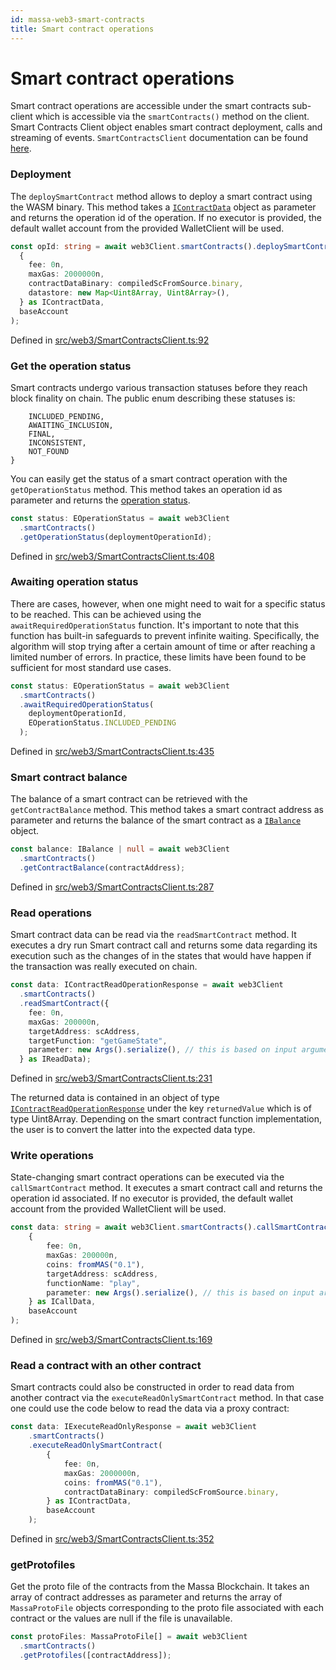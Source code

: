 ```yaml
---
id: massa-web3-smart-contracts
title: Smart contract operations
---
```


# Smart contract operations

Smart contract operations are accessible under the smart contracts sub-client which is accessible via the `smartContracts()` method on the client.
Smart Contracts Client object enables smart contract deployment, calls and streaming of events.
`SmartContractsClient` documentation can be found [here](https://web3.docs.massa.net/classes/SmartContractsClient.html).

### Deployment

The `deploySmartContract` method allows to deploy a smart contract using the WASM binary. This method
takes a [`IContractData`](https://web3.docs.massa.net/interfaces/IContractData.html) object as parameter and returns the operation id of the operation.
If no executor is provided, the default wallet account from the provided WalletClient will be used.

```typescript
const opId: string = await web3Client.smartContracts().deploySmartContract(
  {
    fee: 0n,
    maxGas: 2000000n,
    contractDataBinary: compiledScFromSource.binary,
    datastore: new Map<Uint8Array, Uint8Array>(),
  } as IContractData,
  baseAccount
);
```

Defined in [src/web3/SmartContractsClient.ts:92](https://github.com/massalabs/massa-web3/blob/41f5634/src/web3/SmartContractsClient.ts#L92)

### Get the operation status

Smart contracts undergo various transaction statuses before they reach block finality on chain. The public enum describing these statuses is:

```EOperationStatus {
	INCLUDED_PENDING,
	AWAITING_INCLUSION,
	FINAL,
	INCONSISTENT,
	NOT_FOUND
}
```

You can easily get the status of a smart contract operation with the `getOperationStatus` method. This method takes an operation id as parameter and returns the [operation status](https://web3.docs.massa.net/enums/EOperationStatus.html).

```typescript
const status: EOperationStatus = await web3Client
  .smartContracts()
  .getOperationStatus(deploymentOperationId);
```

Defined in [src/web3/SmartContractsClient.ts:408](https://github.com/massalabs/massa-web3/blob/41f5634/src/web3/SmartContractsClient.ts#L408)

### Awaiting operation status

There are cases, however, when one might need to wait for a specific status to be reached. This can be achieved using the `awaitRequiredOperationStatus`
function. It's important to note that this function has built-in safeguards to prevent infinite waiting. Specifically, the algorithm will stop trying after
a certain amount of time or after reaching a limited number of errors. In practice, these limits have been found to be sufficient for most standard use cases.

```typescript
const status: EOperationStatus = await web3Client
  .smartContracts()
  .awaitRequiredOperationStatus(
    deploymentOperationId,
    EOperationStatus.INCLUDED_PENDING
  );
```

Defined in [src/web3/SmartContractsClient.ts:435](https://github.com/massalabs/massa-web3/blob/41f5634/src/web3/SmartContractsClient.ts#L435)

### Smart contract balance

The balance of a smart contract can be retrieved with the `getContractBalance` method. This method takes a smart contract address as parameter and returns the balance of the smart contract
as a [`IBalance`](https://web3.docs.massa.net/interfaces/IBalance.html) object.

```typescript
const balance: IBalance | null = await web3Client
  .smartContracts()
  .getContractBalance(contractAddress);
```

Defined in [src/web3/SmartContractsClient.ts:287](https://github.com/massalabs/massa-web3/blob/41f5634/src/web3/SmartContractsClient.ts#L287)

### Read operations

Smart contract data can be read via the `readSmartContract` method. It executes a dry run Smart contract call and returns some data regarding 
its execution such as the changes of in the states that would have happen if the transaction was really executed on chain.

```typescript
const data: IContractReadOperationResponse = await web3Client
  .smartContracts()
  .readSmartContract({
    fee: 0n,
    maxGas: 200000n,
    targetAddress: scAddress,
    targetFunction: "getGameState",
    parameter: new Args().serialize(), // this is based on input arguments
  } as IReadData);
```

Defined in [src/web3/SmartContractsClient.ts:231](https://github.com/massalabs/massa-web3/blob/41f5634/src/web3/SmartContractsClient.ts#L231)

The returned data is contained in an object of type [`IContractReadOperationResponse`](https://web3.docs.massa.net/interfaces/IContractReadOperationResponse.html) under the key 
`returnedValue` which is of type Uint8Array.
Depending on the smart contract function implementation, the user is to convert the latter into the expected data type.

### Write operations

State-changing smart contract operations can be executed via the `callSmartContract` method. It executes a smart contract call and returns the operation id associated.
If no executor is provided, the default wallet account from the provided WalletClient will be used.

```typescript
const data: string = await web3Client.smartContracts().callSmartContract(
    {
        fee: 0n,
        maxGas: 200000n,
        coins: fromMAS("0.1"),
        targetAddress: scAddress,
        functionName: "play",
        parameter: new Args().serialize(), // this is based on input arguments
    } as ICallData,
    baseAccount
);
```

Defined in [src/web3/SmartContractsClient.ts:169](https://github.com/massalabs/massa-web3/blob/41f5634/src/web3/SmartContractsClient.ts#L169)

### Read a contract with an other contract

Smart contracts could also be constructed in order to read data from another contract via the `executeReadOnlySmartContract` method. In that case one 
could use the code below to read the data via a proxy contract:

```typescript
const data: IExecuteReadOnlyResponse = await web3Client
    .smartContracts()
    .executeReadOnlySmartContract(
        {
            fee: 0n,
            maxGas: 2000000n,
            coins: fromMAS("0.1"),
            contractDataBinary: compiledScFromSource.binary,
        } as IContractData,
        baseAccount
    );
```

Defined in [src/web3/SmartContractsClient.ts:352](https://github.com/massalabs/massa-web3/blob/41f5634/src/web3/SmartContractsClient.ts#L352)

### getProtofiles

Get the proto file of the contracts from the Massa Blockchain. It takes an array of contract addresses as parameter and returns the array of 
`MassaProtoFile` objects corresponding to the proto file associated with each contract or the values are null if the file is unavailable.

```typescript
const protoFiles: MassaProtoFile[] = await web3Client
  .smartContracts()
  .getProtofiles([contractAddress]);
```
